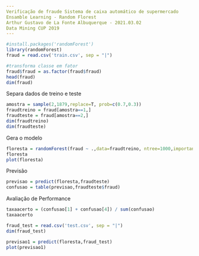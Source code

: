 ---
Verificação de fraude Sistema de caixa automático de supermercado
Ensamble Learning - Random Florest
Arthur Gustavo de La Fonte Albuquerque - 2021.03.02
Data Mining CUP 2019
---

```{r}
#install.packages('randomForest')
library(randomForest)
fraud = read.csv('train.csv', sep = "|")

#transforma classe em fator
fraud$fraud = as.factor(fraud$fraud)
head(fraud)
dim(fraud)

```
Separa dados de treino e teste
```{r}
amostra = sample(2,1879,replace=T, prob=c(0.7,0.3))
fraudtreino = fraud[amostra==1,]
fraudteste = fraud[amostra==2,]
dim(fraudtreino)
dim(fraudteste)
```
Gera o modelo
```{r}
floresta = randomForest(fraud ~ .,data=fraudtreino, ntree=1000,importance=T)
floresta
plot(floresta)
```
Previsão
```{r}
previsao = predict(floresta,fraudteste)
confusao = table(previsao,fraudteste$fraud)
```
Avaliação de Performance
```{r}
taxaacerto = (confusao[1] + confusao[4]) / sum(confusao)
taxaacerto
```
```{r}
fraud_test = read.csv('test.csv', sep = "|")
dim(fraud_test)

```
```{r}
previsao1 = predict(floresta,fraud_test)
plot(previsao1)
```



